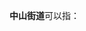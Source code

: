'''中山街道'''可以指：
{{PRC admin/disambig|13/01/04/002/000|23/05/03/001/000|31/01/17/004/000|42/10/02/001/000|44/08/02/004/000|44/52/02/003/000|45/01/03/002/000|46/01/06/001/000|61/04/04/001/000}}
{{disambig|cat=四字乡级行政区划消歧义}}